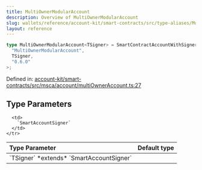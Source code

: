 ```yaml
---
title: MultiOwnerModularAccount
description: Overview of MultiOwnerModularAccount
slug: wallets/reference/account-kit/smart-contracts/src/type-aliases/MultiOwnerModularAccount
layout: reference
---
```


```ts
type MultiOwnerModularAccount<TSigner> = SmartContractAccountWithSigner<
  "MultiOwnerModularAccount",
  TSigner,
  "0.6.0"
>;
```

Defined in: [account-kit/smart-contracts/src/msca/account/multiOwnerAccount.ts:27](https://github.com/alchemyplatform/aa-sdk/blob/4987bdd63823427c48ec21401b71fa3cfc2d0675/account-kit/smart-contracts/src/msca/account/multiOwnerAccount.ts#L27)

## Type Parameters

<table>
  <thead>
    <tr>
      <th align="left">Type Parameter</th>
      <th align="left">Default type</th>
    </tr>
  </thead>

  <tbody>
    <tr>
      <td>
        `TSigner` *extends* `SmartAccountSigner`
      </td>

      <td>
        `SmartAccountSigner`
      </td>
    </tr>

  </tbody>
</table>
